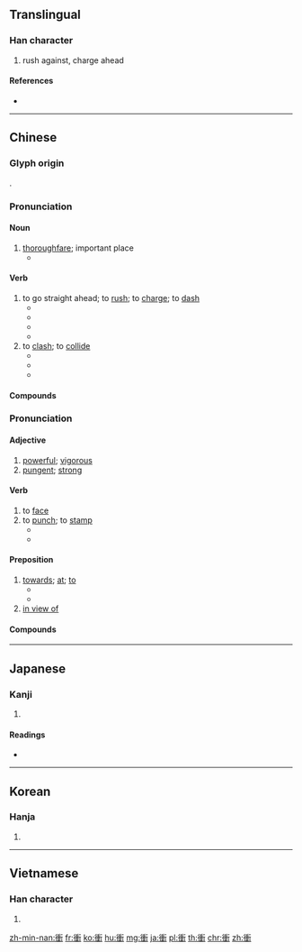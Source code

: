 {{character info/new}}
{{also|冲}}
==Translingual==

===Han character===
{{Han char|rn=144|rad=行|as=09|sn=15|four=21104|canj=HOHGN}}

# rush against, charge ahead

====References====
* {{Han ref|kx=1110.030|dkj=34069|dj=1574.100|hdz=20843.020|uh=885D|ud=34909|bh=BDC4|bd=48580}}

----

==Chinese==
{{zh-forms|s=冲}}

===Glyph origin===
{{Han etym}}
{{Han compound|行|重|c1=s|c2=p|ls=psc}}.

===Pronunciation===
{{zh-pron
|m=chōng
|c=cung1
|h=pfs=chhûng
|mn=chhiong
|mc=y
|oc=y
|cat=n,v
}}

====Noun====
{{zh-noun}}

# [[thoroughfare]]; important place
#* {{zh-x|要衝|road hub, major crossroad}}

====Verb====
{{zh-verb}}

# to go straight ahead; to [[rush]]; to [[charge]]; to [[dash]]
#* {{zh-x|衝進|break in, burst in, force into}}
#* {{zh-x|荷槍實彈 的 士兵 穿過 林 區 衝 了 上來。|Soldiers came '''charging''' through the forest, guns at the ready.}}
#* {{zh-x|當 門 被 再次 猛-地 推開 時，她 衝 了 出去。|She '''burst''' out as the door was flung open again.}}
#* {{zh-x|一 個 漂亮 的 小 女孩 從 樓梯 上 衝 下來。|A pretty young girl came '''hurtling''' down the stairs.}}
# to [[clash]]; to [[collide]]
#* {{zh-x|衝擊|attack, shock}}
#* {{zh-x|衝撞|to collide}}
#* {{zh-x|衝突|conflict, collision of interest}}

====Compounds====
{{zh-der|衝出|衝刺|衝動|衝斷層|衝鋒|衝鋒槍|衝鋒陷陣|衝擊|衝口而出|衝浪|衝力|衝破|衝殺|衝突|衝撞}}

===Pronunciation===
{{zh-pron
|m=chòng
|c=cung3
|h=
|mn=chhiòng/chhèng
|mn_note=chhiòng - literary; chhèng - vernacular
|cat=a,prep,v
}}

====Adjective====
{{zh-adj}}

# [[powerful]]; [[vigorous]]
# [[pungent]]; {{qualifier|of smell}} [[strong]]

====Verb====
{{zh-verb}}

# to [[face]]
# to [[punch]]; to [[stamp]]
#* {{zh-x|衝壓|to stamp, to press (sheet metal)}}
#* {{zh-x|字母衝|letter punch}}

====Preposition====
{{zh-prep}}

# [[towards]]; [[at]]; [[to]]
#* {{zh-x|她 很 難 相信 這 個 問題 是 衝{chòng} 她 來 的。|She could hardly believe the question was directed '''towards''' her.}}
#* {{zh-x|他 衝{chòng} 服務員 招 了 招手，服務員 就 急忙 跑 到 桌 邊。|He waved '''at''' the waiter, who rushed to the table.}}
# [[in view of]]

====Compounds====
{{zh-der|衝床|衝勁兒|衝模|衝壓|衝壓機|衝子}}

----

==Japanese==

===Kanji===
{{ja-kanji|grade=c|rs=行09}}

# {{defn|lang=ja|sort=行09}}

====Readings====
* {{ja-readings|goon=[[しゅ]] (shu)|kanon=[[しょう]] (shō)|kun=[[つく]] (tsuku)}}

----

==Korean==

===Hanja===
{{ko-hanja|hangeul=[[충]], [[종]]|eumhun=|rv=chung, jong|mr=ch'ung, chong|y=chwung, cong}}

# {{defn|lang=ko|sort=行09}}

----

==Vietnamese==

===Han character===
{{vi-hantu|[[xung]], [[giong]], [[tông]], [[xong]], [[xông]], [[xúng]]|rs=行09}}

# {{defn|lang=vi|sort=行09}}

[[zh-min-nan:衝]]
[[fr:衝]]
[[ko:衝]]
[[hu:衝]]
[[mg:衝]]
[[ja:衝]]
[[pl:衝]]
[[th:衝]]
[[chr:衝]]
[[zh:衝]]